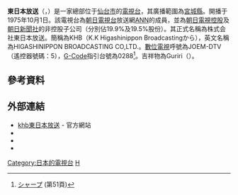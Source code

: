 {{Infobox company 
| name = 株式會社東日本放送
| name_en = HIGASHI NIPPON BROADCASTING Co., Ltd.
| logo = [[File:Khb_logo_2021.svg|200px]]
| logo_size =
| logo_caption = 
| image = [[File:Higashi_Nippon_Broadcasting_headquarters_in_Asuto-Nagamachi.jpg|280px]]
| image_size = 
| image_caption = 東日本放送長町新總部
| type = [[股份公司|股份公司]]
| trading_name = KHB
| native_name = 株式会社東日本放送
| native_name_lang = ja
| traded_as = 
| local_code_name = JP
| local_code = 6370001009980
| abbreviated_name = 
| foundation   = 1974年10月30日
| location     = {{JPN}} 〒981-8511<br />[[宮城縣|宮城縣]][[仙台市|仙台市]][[太白區|太白區]]長町一丁目3番15號<ref name="gaiyo">{{cite web|url=https://www.khb-tv.co.jp/s003/010/prof/index.html|script-title=ja:会社概要|accessdate=2020-08-24|publisher={{lang|ja|東日本放送}}|language=ja|deadurl=no|archive-date=2020-04-20|archive-url=https://web.archive.org/web/20200420134013/http://www.khb-tv.co.jp/s003/010/prof/index.html}}</ref>
| zip_code     = 
| telephone_no = +81 22-276-8111
| founder = 
| key_people   = 代表取締役[[總經理|社長]]：佐藤吉雄
| industry = 基於放送法的廣播電視業
| products = 
| assets = 129億3,800萬日圓（2021年3月底止）<ref name="kessan">{{cite web|url=https://catr.jp/settlements/bbd61/206523|script-title=ja:株式会社東日本放送 第47期決算公告|accessdate=2021-11-08|publisher={{lang|ja|官報決算データベース}}|language=ja|deadurl=no|archive-date=2021-11-08|archive-url=https://web.archive.org/web/20211108152727/https://catr.jp/settlements/bbd61/206523}}</ref>
| equity = 94億9,700萬日圓（2021年3月底止）<ref name="kessan"></ref>
| capital  = 10億[[日圓|日圓]]（2021年3月底止）<ref name="gaiyo"></ref>
| revenue  = 57億6,000萬日圓（2021年3月底止）<ref name="kessan"></ref>
| operating_income   = 2億7,400萬日圓（2021年3月底止）<ref name="kessan"></ref>
| net_income         = 5,200萬日圓（2021年3月底止）<ref name="kessan"></ref>
| market_value       =
| num_employees      = 
| P/E ratio          =
| earnings per share =
| Net asset value    =
| accounting_period  = 每年3月31日
| major_shareholder = [[朝日電視控股|朝日電視控股]] 27.0%<br/>[[朝日新聞社|朝日新聞社]] 20.0%<ref>{{cite web|url=https://www.tele.soumu.go.jp/j/sys/media/index/chizyou.htm|script-title=ja:地上系放送事業者|accessdate=2020-08-19|publisher={{lang|ja|総務省}}|language=ja|deadurl=no|archive-date=2020-04-21|archive-url=https://web.archive.org/web/20200421232126/https://www.tele.soumu.go.jp/j/sys/media/index/chizyou.htm}}</ref>
| subsid = 
| homepage = {{url|https://www.khb-tv.co.jp/}}
| footnotes = 
| width = 325px
}}
{{頻道資訊
| 頻道名稱 = 東日本放送<br/>{{lang|ja|東日本放送}}<br/>JOEM-DTV
| 頻道圖片檔案 =  <!--上方已有，此略-->
| 頻道圖片尺寸 = 
| 頻道圖片名稱 = 
| 所屬國家 = {{JPN}}
| 總部所在 = {{JPN}} 〒981-8511<br />[[宮城縣|宮城縣]][[仙台市|仙台市]][[青葉區|青葉區]]双葉丘二丁目9番1號
| 播放地區 = [[宮城縣|宮城縣]]
| 開播日期 = 1975年10月1日
| 停播日期 = 
| 頻道類別 = 數位電視
| 視頻格式 = '''數位電視'''<br/>識別訊號：JOEM-DTV
| 收視率 = 
| 收視率調查時間 = 
| 收視率資料來源 = 
| 頻道口號 = 
| 擁有者 = 株式會社東日本放送
| 持股者 = 
| 前頻道名稱 = 
| 被取代名稱 = 
| 集團其他頻道 = 
| 重播服務頻道 = 
| 頻道官方網站 = https://www.khb-tv.co.jp/
| 備註 =
| 無線電視供應商01 = 觀眾自行接收（數位電視）
| 無線電視頻道數01 = 28頻道（仙台）<br/>遙控器代表數字：5
|}}
'''東日本放送'''（{{jpn|j=株式会社東日本放送|hg=ひがしにっぽんほうそう|rm=Higashi Nippon Hōsō|f=y}}，{{lang-en|HIGASHI NIPPON BROADCASTING Co.,Ltd.}}）是一家總部位于[[仙台市|仙台市]]的[[電視台|電視台]]，其廣播範圍為[[宮城縣|宮城縣]]。開播于1975年10月1日。該電視台為[[朝日電視台|朝日電視台]]放送網[[全日本新聞網|ANN]]的成員，並為[[朝日電視控股|朝日電視控股]]及[[朝日新聞社|朝日新聞社]]的非控股子公司（分別佔19.9%及19.5%股份）。其正式名稱為株式会社東日本放送。簡稱為KHB（K.K Higashinippon Broadcastingから），英文名稱為HIGASHINIPPON BROADCASTING CO,LTD.。[[數位電視|數位電視]]呼號為JOEM-DTV（遙控器號碼：5），[[易錄系統|G-Code]]指引台號為0288<ref>[http://www.sharp.co.jp/support/av/dvd/doc/dvhrw40_connect.pdf シャープ] {{Wayback|url=http://www.sharp.co.jp/support/av/dvd/doc/dvhrw40_connect.pdf |date=20131113054625 }}(第51頁)</ref>。吉祥物為Guriri（{{lang|ja|ぐりり}}）。

== 參考資料 ==
{{reflist}}

== 外部連結 ==
{{commonscat|Higashinippon Broadcasting}}
* [https://www.khb-tv.co.jp/ khb東日本放送] - 官方網站
* {{Twitter|khb_5ch|khb東日本放送}}
* {{Facebook|khb5ch|khb東日本放送}}
* {{YouTube|c=UCkW_baVbq6aGPWeYY4hOPCA|khb東日本放送}}

{{ANN}}
{{tv-tohoku}}

[[Category:日本的電視台|Category:日本的電視台]]
[[Category:全日本新聞網|H]]